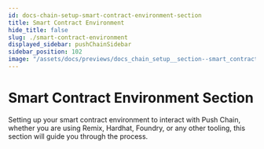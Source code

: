 ```yaml
---
id: docs-chain-setup-smart-contract-environment-section
title: Smart Contract Environment
hide_title: false
slug: ./smart-contract-environment
displayed_sidebar: pushChainSidebar
sidebar_position: 102
image: "/assets/docs/previews/docs_chain_setup__section--smart_contract_environment.png"
---
```


<head>
  <title>Smart Contract Environment Section | Setup | Push Chain Docs</title>
</head>

<!-- Content Start -->
# Smart Contract Environment Section

Setting up your smart contract environment to interact with Push Chain, whether you are using Remix, Hardhat, Foundry, or any other tooling, this section will guide you through the process.

<br />


<DocCardList />
